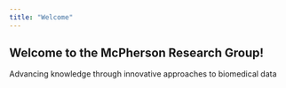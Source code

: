 ```yaml
---
title: "Welcome"
---
```



::: hero-banner
# Welcome to the McPherson Research Group!
 
Advancing knowledge through innovative approaches to biomedical data
:::